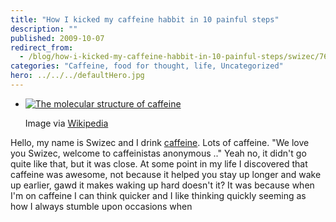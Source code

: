 ```yaml
---
title: "How I kicked my caffeine habbit in 10 painful steps"
description: ""
published: 2009-10-07
redirect_from:
  - /blog/how-i-kicked-my-caffeine-habbit-in-10-painful-steps/swizec/764
categories: "Caffeine, food for thought, life, Uncategorized"
hero: ../../../defaultHero.jpg
---
```


- [![The molecular structure of caffeine](http://upload.wikimedia.org/wikipedia/commons/6/65/Caffeine_molecule.png "The molecular structure of caffeine")](http://commons.wikipedia.org/wiki/Image:Caffeine_molecule.png)

  Image via [Wikipedia](http://commons.wikipedia.org/wiki/Image:Caffeine_molecule.png)

Hello, my name is Swizec and I drink [caffeine](http://en.wikipedia.org/wiki/Caffeine "Caffeine"). Lots of caffeine. "We love you Swizec, welcome to caffeinistas anonymous .." Yeah no, it didn't go quite like that, but it was close. At some point in my life I discovered that caffeine was awesome, not because it helped you stay up longer and wake up earlier, gawd it makes waking up hard doesn't it? It was because when I'm on caffeine I can think quicker and I like thinking quickly seeming as how I always stumble upon occasions when
